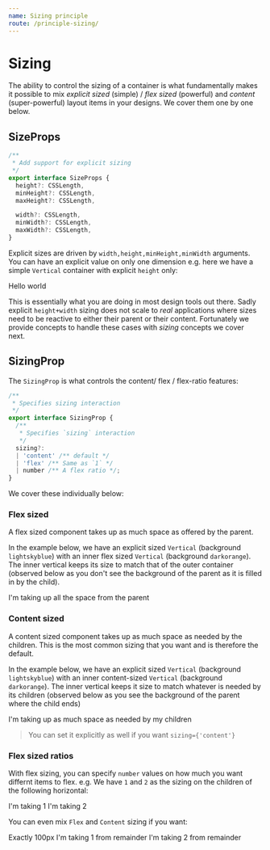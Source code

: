 ```yaml
---
name: Sizing principle
route: /principle-sizing/
---
```



# Sizing
The ability to control the sizing of a container is what fundamentally makes it possible to mix *explicit sized* (simple) / *flex sized* (powerful) and *content* (super-powerful) layout items in your designs. We cover them one by one below.

## SizeProps 

```ts
/** 
 * Add support for explicit sizing
 */
export interface SizeProps {
  height?: CSSLength,
  minHeight?: CSSLength,
  maxHeight?: CSSLength,

  width?: CSSLength,
  minWidth?: CSSLength,
  maxWidth?: CSSLength,
}
```

Explicit sizes are driven by `width,height,minHeight,minWidth` arguments. You can have an explicit value on only one dimension e.g. here we have a simple `Vertical` container with explicit `height` only: 

<Playground>
  <Vertical height={100} style={{backgroundColor: "lightskyblue"}}>
    Hello world
  </Vertical>
</Playground>


This is essentially what you are doing in most design tools out there. Sadly explicit `height+width` sizing does not scale to *real* applications where sizes need to be reactive to either their parent or their content. Fortunately we provide concepts to handle these cases with *sizing* concepts we cover next.


## SizingProp 
The `SizingProp` is what controls the content/ flex / flex-ratio features: 

```ts
/** 
 * Specifies sizing interaction
 */
export interface SizingProp {
  /** 
   * Specifies `sizing` interaction
   */
  sizing?:
  | 'content' /** default */
  | 'flex' /** Same as `1` */
  | number /** A flex ratio */;
}
```

We cover these individually below:

### Flex sized
A flex sized component takes up as much space as offered by the parent. 

In the example below, we have an explicit sized `Vertical` (background `lightskyblue`) with an inner flex sized `Vertical` (background `darkorange`). The inner vertical keeps its size to match that of the outer container (observed below as you don't see the background of the parent as it is filled in by the child).

<Playground>
  <Vertical height={100} style={{backgroundColor: "lightskyblue"}}>
    <Vertical sizing={'flex'} style={{backgroundColor: "darkorange"}}>
        I'm taking up all the space from the parent
    </Vertical>  
  </Vertical>
</Playground>


### Content sized
A content sized component takes up as much space as needed by the children. This is the most common sizing that you want and is therefore the default.

In the example below, we have an explicit sized `Vertical` (background `lightskyblue`) with an inner content-sized `Vertical` (background `darkorange`). The inner vertical keeps it size to match whatever is needed by its children (observed below as you see the background of the parent where the child ends)

<Playground>
  <Vertical height={100} style={{backgroundColor: "lightskyblue"}}>
    <Vertical style={{backgroundColor: "darkorange"}}>
        I'm taking up as much space as needed by my children
    </Vertical>  
  </Vertical>
</Playground>

> You can set it explicitly as well if you want `sizing={'content'}`

### Flex sized ratios
With flex sizing, you can specify `number` values on how much you want differnt items to flex. e.g. We have `1` and `2` as the sizing on the children of the following horizontal:

<Playground>
  <Horizontal height={100} spacing={0} style={{backgroundColor: "lightskyblue"}}>
    <Flex sizing={1} style={{backgroundColor: "darkorange"}}>
        I'm taking 1
    </Flex>  
    <Flex sizing={2} style={{backgroundColor: "lightpink"}}>
        I'm taking 2
    </Flex>
  </Horizontal>
</Playground>

You can even mix `Flex` and `Content` sizing if you want: 

<Playground>
  <Horizontal height={100} spacing={0} style={{backgroundColor: "lightskyblue"}}>
    <Content width={100} style={{backgroundColor: "limegreen"}}>Exactly 100px</Content>
    <Flex sizing={1} style={{backgroundColor: "darkorange"}}>
        I'm taking 1 from remainder
    </Flex>  
    <Flex sizing={2} style={{backgroundColor: "lightpink"}}>
        I'm taking 2 from remainder
    </Flex>
  </Horizontal>
</Playground>